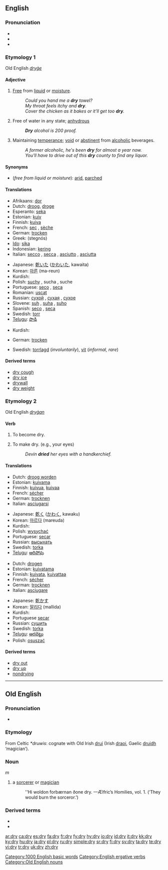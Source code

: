 ==English==

===Pronunciation===
*{{IPA|/draɪ/}}
*{{audio|en-us-dry.ogg|Audio (US)}}
*{{rhymes|aɪ}}

===Etymology 1===
Old English ''[[dryġe]]''

====Adjective====
{{en-adj|drier|'''[[driest]] '''or''' [[dryest]]'''}}

# [[free|Free]] from [[liquid]] or [[moisture]].
#: ''Could you hand me a '''dry''' towel?''
#: ''My throat feels itchy and '''dry'''.''
#: ''Cover the chicken as it bakes or it'll get too '''dry'''.''
# {{chemistry}} Free of water in any state; [[anhydrous]]
#: '''''Dry''' alcohol is 200 proof.''
# Maintaining [[temperance]]; [[void]] or [[abstinent]] from [[alcoholic]] beverages.
#: ''A former alcoholic, he's been '''dry''' for almost a year now.''
#: ''You'll have to drive out of this '''dry''' county to find any liquor.''

====Synonyms====
* (''free from liquid or moisture''): [[arid]], [[parched]]

====Translations====
{{rfc-level|Translations at L3+ (AutoFormat would have corrected level of Synonyms)}}
{{trans-top|free from liquid or moisture}}
*Afrikaans: [[dor]]
*Dutch: [[droog]], [[droge]]
*Esperanto: [[seka]]
*Estonian: [[kuiv]]
*Finnish: [[kuiva]]
*French: [[sec]] {{m}}, [[sèche]] {{f}}
*German: [[trocken]]
*Greek: {{t|el|στεγνός|m|}} (stegnós)
*[[Ido]]: [[sika]]
*Indonesian: [[kering]]
*Italian: [[secco]] {{m}}, [[secca]] {{f}}, [[asciutto]] {{m}}, [[asciutta]] {{f}}
{{trans-mid}}
*Japanese: [[乾いた]] ([[かわいた]], kawaita)
*Korean: [[마른]] (ma-reun)
*Kurdish: {{KUchar|[[وشک]]}}
*Polish: [[suchy]] {{m}}, sucha {{f}}, suche {{n}}
*Portuguese: [[seco]] {{m}}, [[seca]] {{f}}
*Romanian: [[uscat]]
*Russian: [[сухой]] {{m}}, [[сухая]] {{f}}, [[сухое]] {{n}}
*Slovene: [[suh]] {{m}}, [[suha]] {{f}}, [[suho]] {{n}}
*Spanish: [[seco]] {{m}}, [[seca]] {{f}}
*Swedish: [[torr]]
*[[Telugu]]: [[పొడి]]
{{trans-bottom}}

{{trans-top|free of water in any state}}
{{trans-mid}}
*Kurdish: {{KUchar|[[وشک]]}}
{{trans-bottom}}

{{trans-top|maintaining temperance}}
*German: [[trocken]]
{{trans-mid}}
*Swedish: [[torrlagd]] (''involuntarily''), [[vit]] (''informal, rare'')
{{trans-bottom}}

====Derived terms====
*[[dry cough]]
*[[dry ice]]
*[[drywall]]
*[[dry weight]]

===Etymology 2===
Old English ''[[dryġan]]''

====Verb====
{{en-verb|dries|drying|dried}}

# {{intransitive}} To become dry.
# {{transitive}} To make dry. (e.g., your eyes)
#:''Devin '''dried''' her eyes with a handkerchief.''

====Translations====
{{trans-top|to become dry}}
*Dutch: [[droog worden]]
*Estonian: [[kuivama]]
*Finnish: [[kuivua]], [[kuivaa]]
*French: [[sécher]]
*German: [[trocknen]]
*Italian: [[asciugarsi]]
{{trans-mid}}
*Japanese: [[乾く]] ([[かわく]], kawaku)
*Korean: [[마르다]] (mareuda)
*Kurdish: {{KUchar|[[وشک بوون]]}}
*Polish: [[wysychać]]
*Portuguese: [[secar]]
*Russian: [[высыхать]]
*Swedish: [[torka]]
*[[Telugu]]: [[ఆరిపోవు]]
{{trans-bottom}}

{{trans-top|to make dry}}
*Dutch: [[drogen]]
*Estonian: [[kuivatama]]
*Finnish: [[kuivata]], [[kuivattaa]]
*French: [[sécher]]
*German: [[trocknen]]
*Italian: [[asciugare]]
{{trans-mid}}
*Japanese: [[乾かす]]
*Korean: [[말리다]] (mallida)
*Kurdish: {{KUchar|[[وشک کردن]]}}
*Portuguese [[secar]]
*Russian: [[сушить]]
*Swedish: [[torka]]
*[[Telugu]]: [[ఆరబెట్టు]]
*Polish: [[osuszać]]
{{trans-bottom}}

====Derived terms====
*[[dry out]]
*[[dry up]]
*[[nondrying]]

[[Category:1000 English basic words]]
[[Category:English ergative verbs]]

----

==Old English==

===Pronunciation===
* {{IPA|/dry:/}}

===Etymology===
From Celtic ''*druwis'': cognate with Old Irish [[druí]] (Irish [[draoi]], Gaelic [[druidh]] ‘magician’).

===Noun===
{{Latinx|'''drȳ'''}} ''m''

# a [[sorcerer]] or [[magician]]
#:''Hi woldon forbærnan ðone dry. —Ælfric’s Homilies, vol. 1.  (‘They would burn the sorceror.’)

===Derived terms===
*{{Latinx|[[drycræft|drȳcræft]]}}
*{{Latinx|[[dryecge|drȳecge]]}}

[[Category:Old English nouns]]

[[ar:dry]]
[[ca:dry]]
[[es:dry]]
[[fa:dry]]
[[fr:dry]]
[[fy:dry]]
[[hy:dry]]
[[io:dry]]
[[id:dry]]
[[it:dry]]
[[kk:dry]]
[[ky:dry]]
[[hu:dry]]
[[ja:dry]]
[[pl:dry]]
[[ru:dry]]
[[simple:dry]]
[[sr:dry]]
[[fi:dry]]
[[sv:dry]]
[[ta:dry]]
[[te:dry]]
[[vi:dry]]
[[tr:dry]]
[[uk:dry]]
[[zh:dry]]